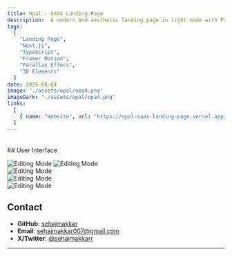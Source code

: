 ```yaml
---
title: Opal - SAAS Landing Page
description:  A modern and aesthetic landing page in light mode with Pricing, Product Showcase, Call to Action components built with Animations, Parallax Effects using NextJS ,Framer Motion and Tailwind CSS.
tags:
  [
    "Landing Page",
    "Next.js",
    "TypeScript",
    "Framer Motion",
    "Parallax Effect",
    "3D Elements"
  ]
date: 2025-08-04
image: "./assets/opal/opa4.png"
imageDark: "./assets/opal/opa4.png"
links:
  [
    { name: "Website", url: "https://opal-saas-landing-page.vercel.app/" },
  ]
---
```


<br />
## User Interface

![Editing Mode](./assets/opal/opa4.png)
![Editing Mode](./assets/opal/opa1.png)  
![Editing Mode](./assets/opal/opa2.png)  
![Editing Mode](./assets/opal/opa5.png)  
![Editing Mode](./assets/opal/opa3.png)  


## Contact

- **GitHub**: [sehajmakkar](https://github.com/sehajmakkar)
- **Email**: [sehajmakkar007@gmail.com](mailto:sehajmakkar007@gmail.com)
- **X/Twitter**: [@sehajmakkarr](https://x.com/sehajmakkarr)

---